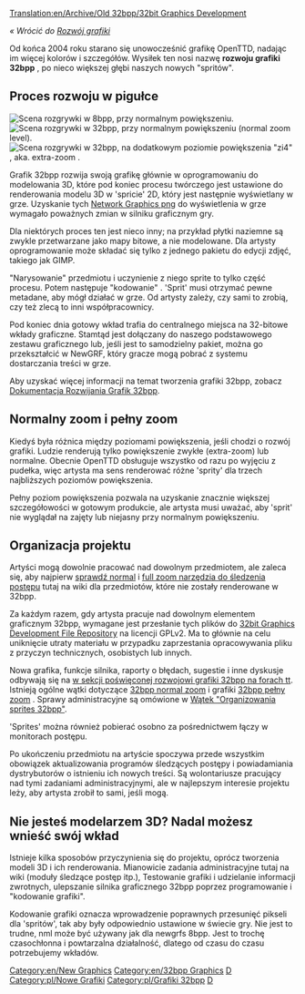 [[Translation:en/Archive/Old 32bpp/32bit Graphics Development]]
<!-- {{outdated|References outdated forum threads etc.  The 32bpp project referred to in this section is, as of 2017, dead}} -->
{{pl/Nieaktualizowane|Odnośniki do nieaktualizowanych wątków na forum itp. Projekt 32bpp, o którym mowa w tej sekcji, od 2017 r. zanikł poza wyjątkami}}


''« Wrócić do [[pl/Development/NewGRF/Rozwój Graficzny|Rozwój grafiki]]''

Od końca 2004 roku starano się unowocześnić grafikę OpenTTD, nadając im więcej kolorów i szczegółów. Wysiłek ten nosi nazwę '''rozwoju grafiki 32bpp''' , po nieco większej głębi naszych nowych "spritów".

==Proces rozwoju w pigułce==

[[File:en/8bpp opengfx normalzoom.jpeg|thumb|right|Scena rozgrywki w 8bpp, przy normalnym powiększeniu.]]
[[File:en/32bpp normalzoom.jpeg|thumb|right|Scena rozgrywki w 32bpp, przy normalnym powiększeniu ''(normal zoom level)''.]]
[[File:en/32bpp fullzoom.jpeg|thumb|right|Scena rozgrywki w 32bpp, na dodatkowym poziomie powiększenia "zi4" , aka. extra-zoom .]]

Grafik 32bpp rozwija swoją grafikę głównie w oprogramowaniu do modelowania 3D, które pod koniec procesu twórczego jest ustawione do renderowania modelu 3D w 'spricie' 2D, który jest następnie wyświetlany w grze. Uzyskanie tych [https://www.wikipedia.org/wiki/pl:Portable Network Graphics png] do wyświetlenia w grze wymagało poważnych zmian w silniku graficznym gry.

Dla niektórych proces ten jest nieco inny; na przykład płytki naziemne są zwykle przetwarzane jako mapy bitowe, a nie modelowane. Dla artysty oprogramowanie może składać się tylko z jednego pakietu do edycji zdjęć, takiego jak GIMP.

"Narysowanie" przedmiotu i uczynienie z niego sprite to tylko część procesu. Potem następuje "kodowanie" . 'Sprit' musi otrzymać pewne metadane, aby mógł działać w grze. Od artysty zależy, czy sami to zrobią, czy też zlecą to inni współpracownicy.

Pod koniec dnia gotowy wkład trafia do centralnego miejsca na 32-bitowe wkłady graficzne. Stamtąd jest dołączany do naszego podstawowego zestawu graficznego lub, jeśli jest to samodzielny pakiet, można go przekształcić w NewGRF, który gracze mogą pobrać z systemu dostarczania treści w grze.

Aby uzyskać więcej informacji na temat tworzenia grafiki 32bpp, zobacz [[pl/Archive/Old 32bpp/Dokumentacja Rozwijania Grafik 32bpp|Dokumentacja Rozwijania Grafik 32bpp]].

==Normalny zoom i pełny zoom==

Kiedyś była różnica między poziomami powiększenia, jeśli chodzi o rozwój grafiki. Ludzie renderują tylko powiększenie zwykłe (extra-zoom) lub normalne. Obecnie OpenTTD obsługuje wszystko od razu po wyjęciu z pudełka, więc artysta ma sens renderować różne 'sprity' dla trzech najbliższych poziomów powiększenia.

Pełny poziom powiększenia pozwala na uzyskanie znacznie większej szczegółowości w gotowym produkcie, ale artysta musi uważać, aby 'sprit' nie wyglądał na zajęty lub niejasny przy normalnym powiększeniu.

==Organizacja projektu==

Artyści mogą dowolnie pracować nad dowolnym przedmiotem, ale zaleca się, aby najpierw [[en/Archive/Old 32bpp/32bpp graphics development tracker|sprawdź normal]] i [[pl/Archive/Old 32bpp/Śledzenie rozwoju grafik 32bpp (extra powiększenie)|full zoom narzędzia do śledzenia postępu]] tutaj na wiki dla przedmiotów, które nie zostały renderowane w 32bpp.

Za każdym razem, gdy artysta pracuje nad dowolnym elementem graficznym 32bpp, wymagane jest przesłanie tych plików do [[pl/Archive/Old 32bpp/Repozytorium Rozowju Plików Grafik 32bpp|32bit Graphics Development File Repository]] na licencji GPLv2. Ma to głównie na celu uniknięcie utraty materiału w przypadku zaprzestania opracowywania pliku z przyczyn technicznych, osobistych lub innych.

Nowa grafika, funkcje silnika, raporty o błędach, sugestie i inne dyskusje odbywają się na [http://www.tt-forums.net/viewforum.php?f=36 w sekcji poświęconej rozwojowi grafiki 32bpp na forach tt]. Istnieją ogólne wątki dotyczące [http://www.tt-forums.net/viewtopic.php?f=36&t=14549 32bpp normal zoom] i grafiki [http://www.tt-forums.net/viewtopic.php?f=36&t=36474 32bpp pełny zoom] . Sprawy administracyjne są omówione w [http://www.tt-forums.net/viewtopic.php?f=36&t=46667 Wątek "Organizowania sprites 32bpp"].

'Sprites' można również pobierać osobno za pośrednictwem łączy w monitorach postępu.

Po ukończeniu przedmiotu na artyście spoczywa przede wszystkim obowiązek aktualizowania programów śledzących postępy i powiadamiania dystrybutorów o istnieniu ich nowych treści. Są wolontariusze pracujący nad tymi zadaniami administracyjnymi, ale w najlepszym interesie projektu leży, aby artysta zrobił to sami, jeśli mogą.

==Nie jesteś modelarzem 3D? Nadal możesz wnieść swój wkład==

Istnieje kilka sposobów przyczynienia się do projektu, oprócz tworzenia modeli 3D i ich renderowania. Mianowicie zadania administracyjne tutaj na wiki (moduły śledzące postęp itp.), Testowanie grafiki i udzielanie informacji zwrotnych, ulepszanie silnika graficznego 32bpp poprzez programowanie i "kodowanie grafiki".

Kodowanie grafiki oznacza wprowadzenie poprawnych przesunięć pikseli dla 'spritów', tak aby były odpowiednio ustawione w świecie gry. Nie jest to trudne, nml może być używany jak dla newgrfs 8bpp. Jest to trochę czasochłonna i powtarzalna działalność, dlatego od czasu do czasu potrzebujemy wkładów.


{{pl/Navbox Programowanie grafik}}

[[Category:en/New Graphics]][[Category:en/32bpp Graphics]][[Category:en/32bpp Graphics Developer resources|D]]
[[Category:pl/Nowe Grafiki]][[Category:pl/Grafiki 32bpp]][[Category:pl/Zasoby Twórców Grafik 32bpp|D]]